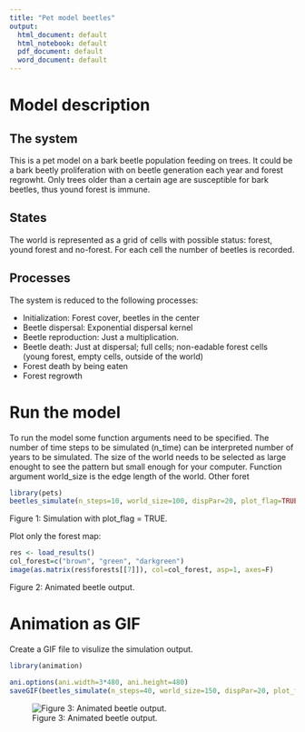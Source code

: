 ```yaml
---
title: "Pet model beetles"
output:
  html_document: default
  html_notebook: default
  pdf_document: default
  word_document: default
---
```


# Model description
## The system
This is a pet model on a bark beetle population feeding on trees. It could be a bark beetly proliferation with on beetle generation each year and forest regrowht. Only trees older than a certain age are susceptible for bark beetles, thus yound forest is immune.

## States
The world is represented as a grid of cells with possible status: forest, yound forest and no-forest. For each cell the number of beetles is recorded.

## Processes
The system is reduced to the following processes:

- Initialization: Forest cover, beetles in the center
- Beetle dispersal: Exponential dispersal kernel
- Beetle reproduction: Just a multiplication.
- Beetle death: Just at dispersal; full cells; non-eadable forest cells (young forest, empty cells, outside of the world)
- Forest death by being eaten
- Forest regrowth

# Run the model

To run the model some function arguments need to be specified. The number of time steps to be simulated (n_time) can be interpreted number of years to be simulated. The size of the world needs to be selected as large enought to see the pattern but small enough for your computer. Function argument world_size is the edge length of the world. Other foret



```r
library(pets)
beetles_simulate(n_steps=10, world_size=100, dispPar=20, plot_flag=TRUE, col_forest=c("brown", "green", "darkgreen"), col_beetle=c("white", "blue"),  regrowth=1, sleep=0.3, K=10, young_forest = 3, beetle_reproduction=0.7, write_out = TRUE)

```
Figure 1: Simulation with plot_flag = TRUE.

Plot only the forest map:
```r
res <- load_results()
col_forest=c("brown", "green", "darkgreen")
image(as.matrix(res$forests[[7]]), col=col_forest, asp=1, axes=F) 

```
Figure 2: Animated beetle output.

# Animation as GIF

Create a GIF file to visulize the simulation output.

```r
library(animation)

ani.options(ani.width=3*480, ani.height=480) 
saveGIF(beetles_simulate(n_steps=40, world_size=150, dispPar=20, plot_flag=TRUE, col_forest=c("brown", "green", "darkgreen"), col_beetle=c("white", "blue"),  regrowth=1, sleep=0, K=10, young_forest = 3), movie.name = "animation.gif", img.name = "Rplot", convert = "convert", clean = TRUE)

```

![Figure 3: Animated beetle output.](animation.gif)




